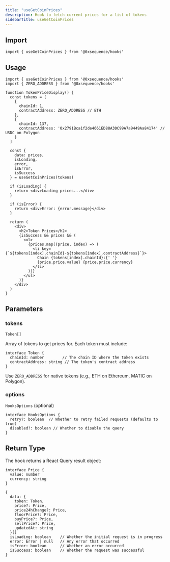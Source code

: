 ```yaml
---
title: "useGetCoinPrices"
description: Hook to fetch current prices for a list of tokens
sidebarTitle: useGetCoinPrices
---
```


## Import

```tsx
import { useGetCoinPrices } from '@0xsequence/hooks'
```

## Usage

```tsx
import { useGetCoinPrices } from '@0xsequence/hooks'
import { ZERO_ADDRESS } from '@0xsequence/hooks'

function TokenPriceDisplay() {
  const tokens = [
    {
      chainId: 1,
      contractAddress: ZERO_ADDRESS // ETH
    },
    {
      chainId: 137,
      contractAddress: '0x2791Bca1f2de4661ED88A30C99A7a9449Aa84174' // USDC on Polygon
    }
  ]
  
  const { 
    data: prices, 
    isLoading, 
    error,
    isError,
    isSuccess 
  } = useGetCoinPrices(tokens)
  
  if (isLoading) {
    return <div>Loading prices...</div>
  }
  
  if (isError) {
    return <div>Error: {error.message}</div>
  }
  
  return (
    <div>
      <h2>Token Prices</h2>
      {isSuccess && prices && (
        <ul>
          {prices.map((price, index) => (
            <li key={`${tokens[index].chainId}-${tokens[index].contractAddress}`}>
              Chain {tokens[index].chainId}:{' '}
              {price.price.value} {price.price.currency}
            </li>
          ))}
        </ul>
      )}
    </div>
  )
}
```

## Parameters

### tokens

`Token[]`

Array of tokens to get prices for. Each token must include:

```tsx
interface Token {
  chainId: number        // The chain ID where the token exists
  contractAddress: string // The token's contract address
}
```

Use `ZERO_ADDRESS` for native tokens (e.g., ETH on Ethereum, MATIC on Polygon).

### options

`HooksOptions` (optional)

```tsx
interface HooksOptions {
  retry?: boolean  // Whether to retry failed requests (defaults to true)
  disabled?: boolean // Whether to disable the query
}
```

## Return Type

The hook returns a React Query result object:

```tsx
interface Price {
  value: number
  currency: string
}

{
  data: {
    token: Token,
    price?: Price,
    price24hChange?: Price,
    floorPrice?: Price,
    buyPrice?: Price,
    sellPrice?: Price,
    updatedAt: string
  }[]
  isLoading: boolean    // Whether the initial request is in progress
  error: Error | null   // Any error that occurred
  isError: boolean      // Whether an error occurred
  isSuccess: boolean    // Whether the request was successful
}
```
